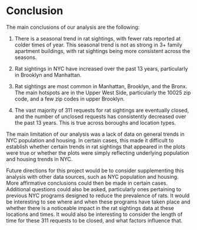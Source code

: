 # Conclusion
The main conclusions of our analysis are the following:


1. There is a seasonal trend in rat sightings, with fewer rats reported at colder times of year. This seasonal trend is not as strong in 3+ family apartment buildings, with rat sightings being more consistent across the seasons. 

2. Rat sightings in NYC have increased over the past 13 years, particularly in Brooklyn and Manhattan.

3. Rat sightings are most common in Manhattan, Brooklyn, and the Bronx. The main hotspots are in the Upper West Side, particularly the 10025 zip code, and a few zip codes in upper Brooklyn. 

4. The vast majority of 311 requests for rat sightings are eventually closed, and the number of unclosed requests has consistently decreased over the past 13 years. This is true across boroughs and location types. 


The main limitation of our analysis was a lack of data on general trends in NYC population and housing. In certain cases, this made it difficult to establish whether certain trends in rat sightings that appeared in the plots were true or whether the plots were simply reflecting underlying population and housing trends in NYC.

Future directions for this project would be to consider supplementing this analysis with other data sources, such as NYC population and housing. More affirmative conclusions could then be made in certain cases. Additional questions could also be asked, particularly ones pertaining to previous NYC programs designed to reduce the prevalence of rats. It would be interesting to see where and when these programs have taken place and whether there is a noticeable impact in the rat sightings data at these locations and times. It would also be interesting to consider the length of time for these 311 requests to be closed, and what factors influence that.
